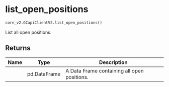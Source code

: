 # list_open_positions { #pygcapi.core_v2.GCapiClientV2.list_open_positions }

```python
core_v2.GCapiClientV2.list_open_positions()
```

List all open positions.

## Returns {.doc-section .doc-section-returns}

| Name   | Type         | Description                                 |
|--------|--------------|---------------------------------------------|
|        | pd.DataFrame | A Data Frame containing all open positions. |